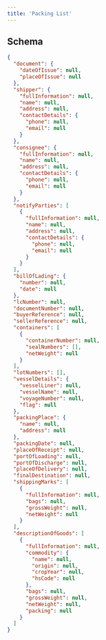 ---
title: 'Packing List'
---

## Schema
```json
{
  "document": {
    "dateOfIssue": null,
    "placeOfIssue": null
  },
  "shipper": {
    "fullInformation": null,
    "name": null,
    "address": null,
    "contactDetails": {
      "phone": null,
      "email": null
    }
  },
  "consignee": {
    "fullInformation": null,
    "name": null,
    "address": null,
    "contactDetails": {
      "phone": null,
      "email": null
    }
  },
  "notifyParties": [
    {
      "fullInformation": null,
      "name": null,
      "address": null,
      "contactDetails": {
        "phone": null,
        "email": null
      }
    }
  ],
  "billOfLading": {
    "number": null,
    "date": null
  },
  "lcNumber": null,
  "documentNumber": null,
  "buyerReference": null,
  "sellerReference": null,
  "containers": [
    {
      "containerNumber": null,
      "sealNumbers": [],
      "netWeight": null
    }
  ],
  "lotNumbers": [],
  "vesselDetails": {
    "vesselLiner": null,
    "vesselName": null,
    "voyageNumber": null,
    "flag": null
  },
  "packingPlace": {
    "name": null,
    "address": null
  },
  "packingDate": null,
  "placeOfReceipt": null,
  "portOfLoading": null,
  "portOfDischarge": null,
  "placeOfDelivery": null,
  "finalDestination": null,
  "shippingMarks": [
    {
      "fullInformation": null,
      "bags": null,
      "grossWeight": null,
      "netWeight": null
    }
  ],
  "descriptionOfGoods": [
    {
      "fullInformation": null,
      "commodity": {
        "name": null,
        "origin": null,
        "cropYear": null,
        "hsCode": null
      },
      "bags": null,
      "grossWeight": null,
      "netWeight": null,
      "packing": null
    }
  ]
}
```
